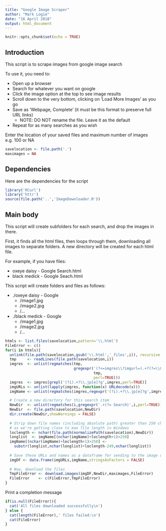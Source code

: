 ```yaml
---
title: "Google Image Scraper"
author: "Mark Logie"
date: "16 April 2018"
output: html_document
---
```


```r
knitr::opts_chunk$set(echo = TRUE)
```

## Introduction

This script is to scrape images from google image search

To use it, you need to:

* Open up a browser
* Search for whatever you want on google
* Click the image option at the top to see image results
* Scroll down to the very bottom, clicking on 'Load More Images' as you go
* Save as 'Webpage, Complete' (it must be this format to preserve full URL links)
    + NOTE: DO NOT rename the file.  Leave it as the default
* Repeat for as many searches as you wish

Enter the location of your saved files and maximum number of images e.g. 100 or NA

```r
savelocation <- file.path('.')
maximages = NA
```

## Dependencies

Here are the dependencies for the script

```r
library('RCurl')
library('httr')
source(file.path('..','ImageDownloader.R'))
```
## Main body

This script will create subfolders for each search, and drop the images in there.

First, it finds all the html files, then loops through them, downloading all images to separate folders.  A new directory will be created for each html file.

For example, if you have files:

* oxeye daisy - Google Search.html
* black medick - Google Seach.html

This script will create folders and files as follows:

* ./oxeye daisy - Google
    + /image1.jpg
    + /image2.jpg
    + /...
* ./black medick - Google
    + /image1.jpg
    + /image2.jpg
    + /...

```r
htmls <- list.files(savelocation,pattern='\\.html')
FileError <- c()
for(i in htmls){
  unlink(file.path(savelocation,gsub('\\.html','_files',i)), recursive = TRUE)
  tmp     <- readLines(file.path(savelocation,i))
  imgres  <- unlist(regmatches(tmp,
                               gregexpr('(?<=imgres\\?imgurl=).+?(?=\\&amp)',
                                        tmp,
                                        perl=TRUE)))
  imgres  <- imgres[grepl('(?i).+?\\.jp[e]?g',imgres,perl=TRUE)]
  imgURLs <- unlist(lapply(imgres, function(x) URLdecode(x)))
  imgName <- unlist(regmatches(imgres,regexpr('(?i).+?\\.jp[e]?g',imgres,perl=TRUE)))

  # Create a new directory for this search item
  NewDir  <- unlist(regmatches(i,gregexpr('.+(?= Search)',i,perl=TRUE)))
  NewDir  <- file.path(savelocation,NewDir)
  dir.create(NewDir,showWarnings = FALSE)
  
  # Strip down file names (including absolute path) greater than 250 characters,
  # as we're getting close to max file length in Windows
  loclength <- nchar(file.path(normalizePath(savelocation),NewDir))
  longlist  <- imgName[(nchar(imgName)+loclength+1)>250]
  imgName[(nchar(imgName)+loclength+1)>250] <-
    substr(longlist,nchar(longlist)+loclength-249,nchar(longlist))
  
  # Save these URLs and names as a dataframe for sending to the image downloader function
  imgDF <- data.frame(imgURLs,imgName,stringsAsFactors = FALSE)
  
  # Now, download the files
  TmpFileError <- download.images(imgDF,NewDir,maximages,FileError)
  FileError    <- c(FileError,TmpFileError)
}
```
Print a completion message

```r
if(is.null(FileError)){
  cat('All files downloaded successfully\n')
} else {
  cat(length(FileError),' files failed:\n')
  cat(FileError)
}
```
